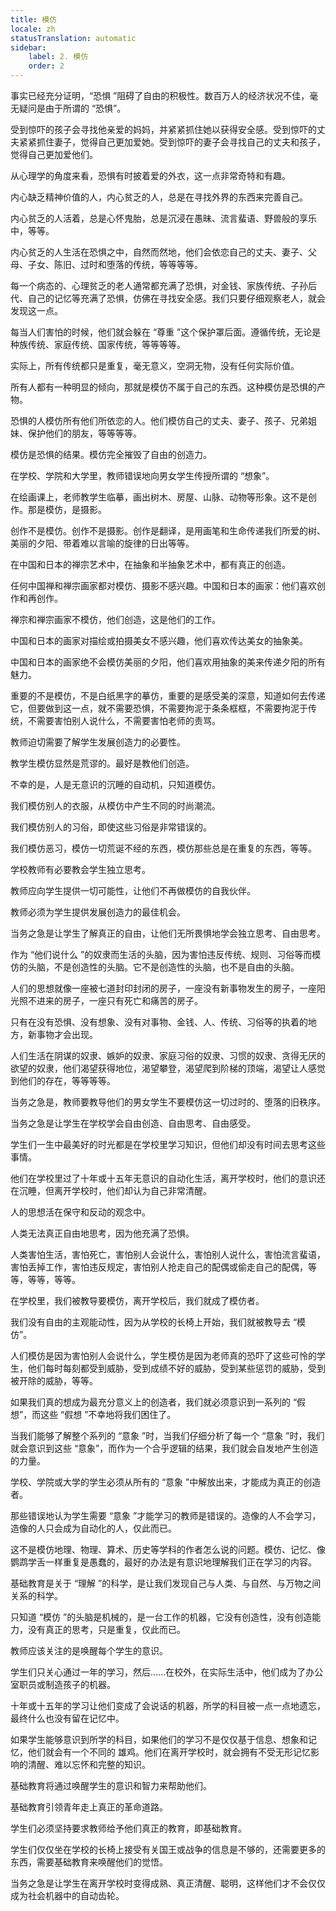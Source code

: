 ```yaml
---
title: 模仿
locale: zh
statusTranslation: automatic
sidebar:
    label: 2. 模仿
    order: 2
---
```

事实已经充分证明，“恐惧 ”阻碍了自由的积极性。数百万人的经济状况不佳，毫无疑问是由于所谓的 “恐惧”。

受到惊吓的孩子会寻找他亲爱的妈妈，并紧紧抓住她以获得安全感。受到惊吓的丈夫紧紧抓住妻子，觉得自己更加爱她。受到惊吓的妻子会寻找自己的丈夫和孩子，觉得自己更加爱他们。

从心理学的角度来看，恐惧有时披着爱的外衣，这一点非常奇特和有趣。

内心缺乏精神价值的人，内心贫乏的人，总是在寻找外界的东西来完善自己。

内心贫乏的人活着，总是心怀鬼胎，总是沉浸在愚昧、流言蜚语、野兽般的享乐中，等等。

内心贫乏的人生活在恐惧之中，自然而然地，他们会依恋自己的丈夫、妻子、父母、子女、陈旧、过时和堕落的传统，等等等等。

每一个病态的、心理贫乏的老人通常都充满了恐惧，对金钱、家族传统、子孙后代、自己的记忆等充满了恐惧，仿佛在寻找安全感。我们只要仔细观察老人，就会发现这一点。

每当人们害怕的时候，他们就会躲在 “尊重 ”这个保护罩后面。遵循传统，无论是种族传统、家庭传统、国家传统，等等等等。

实际上，所有传统都只是重复，毫无意义，空洞无物，没有任何实际价值。

所有人都有一种明显的倾向，那就是模仿不属于自己的东西。这种模仿是恐惧的产物。

恐惧的人模仿所有他们所依恋的人。他们模仿自己的丈夫、妻子、孩子、兄弟姐妹、保护他们的朋友，等等等等。

模仿是恐惧的结果。模仿完全摧毁了自由的创造力。

在学校、学院和大学里，教师错误地向男女学生传授所谓的 “想象”。

在绘画课上，老师教学生临摹，画出树木、房屋、山脉、动物等形象。这不是创作。那是模仿，是摄影。

创作不是模仿。创作不是摄影。创作是翻译，是用画笔和生命传递我们所爱的树、美丽的夕阳、带着难以言喻的旋律的日出等等。

在中国和日本的禅宗艺术中，在抽象和半抽象艺术中，都有真正的创造。

任何中国禅和禅宗画家都对模仿、摄影不感兴趣。中国和日本的画家：他们喜欢创作和再创作。

禅宗和禅宗画家不模仿，他们创造，这是他们的工作。

中国和日本的画家对描绘或拍摄美女不感兴趣，他们喜欢传达美女的抽象美。

中国和日本的画家绝不会模仿美丽的夕阳，他们喜欢用抽象的美来传递夕阳的所有魅力。

重要的不是模仿，不是白纸黑字的摹仿，重要的是感受美的深意，知道如何去传递它，但要做到这一点，就不需要恐惧，不需要拘泥于条条框框，不需要拘泥于传统，不需要害怕别人说什么，不需要害怕老师的责骂。

教师迫切需要了解学生发展创造力的必要性。

教学生模仿显然是荒谬的。最好是教他们创造。

不幸的是，人是无意识的沉睡的自动机，只知道模仿。

我们模仿别人的衣服，从模仿中产生不同的时尚潮流。

我们模仿别人的习俗，即使这些习俗是非常错误的。

我们模仿恶习，模仿一切荒诞不经的东西，模仿那些总是在重复的东西，等等。

学校教师有必要教会学生独立思考。

教师应向学生提供一切可能性，让他们不再做模仿的自我伙伴。

教师必须为学生提供发展创造力的最佳机会。

当务之急是让学生了解真正的自由，让他们无所畏惧地学会独立思考、自由思考。

作为 “他们说什么 ”的奴隶而生活的头脑，因为害怕违反传统、规则、习俗等而模仿的头脑，不是创造性的头脑。它不是创造性的头脑，也不是自由的头脑。

人们的思想就像一座被七道封印封闭的房子，一座没有新事物发生的房子，一座阳光照不进来的房子，一座只有死亡和痛苦的房子。

只有在没有恐惧、没有想象、没有对事物、金钱、人、传统、习俗等的执着的地方，新事物才会出现。

人们生活在阴谋的奴隶、嫉妒的奴隶、家庭习俗的奴隶、习惯的奴隶、贪得无厌的欲望的奴隶，他们渴望获得地位，渴望攀登，渴望爬到阶梯的顶端，渴望让人感觉到他们的存在，等等等等。

当务之急是，教师要教导他们的男女学生不要模仿这一切过时的、堕落的旧秩序。

当务之急是让学生在学校学会自由创造、自由思考、自由感受。

学生们一生中最美好的时光都是在学校里学习知识，但他们却没有时间去思考这些事情。

他们在学校里过了十年或十五年无意识的自动化生活，离开学校时，他们的意识还在沉睡，但离开学校时，他们却认为自己非常清醒。

人的思想活在保守和反动的观念中。

人类无法真正自由地思考，因为他充满了恐惧。

人类害怕生活，害怕死亡，害怕别人会说什么，害怕别人说什么，害怕流言蜚语，害怕丢掉工作，害怕违反规定，害怕别人抢走自己的配偶或偷走自己的配偶，等等，等等，等等。

在学校里，我们被教导要模仿，离开学校后，我们就成了模仿者。

我们没有自由的主观能动性，因为从学校的长椅上开始，我们就被教导去 “模仿”。

人们模仿是因为害怕别人会说什么，学生模仿是因为老师真的恐吓了这些可怜的学生，他们每时每刻都受到威胁，受到成绩不好的威胁，受到某些惩罚的威胁，受到被开除的威胁，等等。

如果我们真的想成为最充分意义上的创造者，我们就必须意识到一系列的 “假想”，而这些 “假想 ”不幸地将我们困住了。

当我们能够了解整个系列的 “意象 ”时，当我们仔细分析了每一个 “意象 ”时，我们就会意识到这些 “意象”，而作为一个合乎逻辑的结果，我们就会自发地产生创造的力量。

学校、学院或大学的学生必须从所有的 “意象 ”中解放出来，才能成为真正的创造者。

那些错误地认为学生需要 “意象 ”才能学习的教师是错误的。造像的人不会学习，造像的人只会成为自动化的人，仅此而已。

这不是模仿地理、物理、算术、历史等学科的作者怎么说的问题。模仿、记忆、像鹦鹉学舌一样重复是愚蠢的，最好的办法是有意识地理解我们正在学习的内容。

基础教育是关于 “理解 ”的科学，是让我们发现自己与人类、与自然、与万物之间关系的科学。

只知道 “模仿 ”的头脑是机械的，是一台工作的机器，它没有创造性，没有创造能力，没有真正的思考，只是重复，仅此而已。

教师应该关注的是唤醒每个学生的意识。

学生们只关心通过一年的学习，然后......在校外，在实际生活中，他们成为了办公室职员或制造孩子的机器。

十年或十五年的学习让他们变成了会说话的机器，所学的科目被一点一点地遗忘，最终什么也没有留在记忆中。

如果学生能够意识到所学的科目，如果他们的学习不是仅仅基于信息、想象和记忆，他们就会有一个不同的 雄鸡。他们在离开学校时，就会拥有不受无形记忆影响的清醒、难以忘怀和完整的知识。

基础教育将通过唤醒学生的意识和智力来帮助他们。

基础教育引领青年走上真正的革命道路。

学生们必须坚持要求教师给予他们真正的教育，即基础教育。

学生们仅仅坐在学校的长椅上接受有关国王或战争的信息是不够的，还需要更多的东西，需要基础教育来唤醒他们的觉悟。

当务之急是让学生在离开学校时变得成熟、真正清醒、聪明，这样他们才不会仅仅成为社会机器中的自动齿轮。
